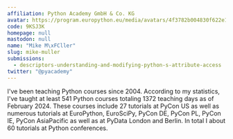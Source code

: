 ```yaml
---
affiliation: Python Academy GmbH & Co. KG
avatar: https://program.europython.eu/media/avatars/4f3782b004830f622e19029e5f7fc146_PDHIz3h.jpg
code: 9KSJ3K
homepage: null
mastodon: null
name: "Mike M\xFCller"
slug: mike-muller
submissions:
  - descriptors-understanding-and-modifying-python-s-attribute-access
twitter: "@pyacademy"
---
```


I've been teaching Python courses since 2004. According to my statistics, I've
taught at least 541 Python courses totaling 1372 teaching days as of
February 2024. These courses include 27 tutorials at PyCon US as well as
numerous tutorials at EuroPython, EuroSciPy, PyCon DE, PyCon PL, PyCon IE, PyCon
AsiaPacific as well as at PyData London and Berlin. In total I about 60
tutorials at Python conferences.
